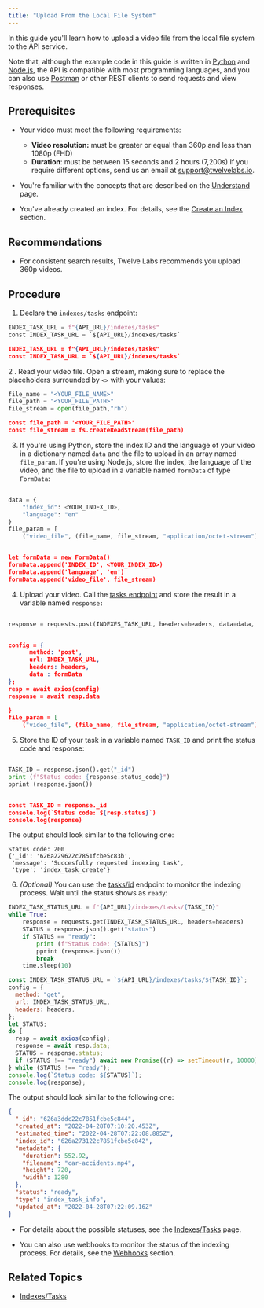 ```yaml
---
title: "Upload From the Local File System"
---
```


In this guide you'll learn how to upload a video file from the local file system
to the API service.

Note that, although the example code in this guide is written in
[Python](https://www.python.org) and [Node.js](https://nodejs.org/en/), the API
is compatible with most programming languages, and you can also use
[Postman](https://www.postman.com) or other REST clients to send requests and
view responses.

## Prerequisites

- Your video must meet the following requirements:

  - **Video resolution:** must be greater or equal than 360p and less than 1080p
    (FHD)
  - **Duration**: must be between 15 seconds and 2 hours (7,200s) If you require
    different options, send us an email at support@twelvelabs.io.

- You're familiar with the concepts that are described on the
  [Understand](/understand) page.

- You've already created an index. For details, see the
  [Create an Index](/reference/api-reference/indexes#create-an-index) section.

## Recommendations

- For consistent search results, Twelve Labs recommends you upload 360p videos.

## Procedure

1. Declare the `indexes/tasks` endpoint:

<CodeGroup>

```python Python
INDEX_TASK_URL = f"{API_URL}/indexes/tasks"
const INDEX_TASK_URL = `${API_URL}/indexes/tasks`
```

```json Node.js
INDEX_TASK_URL = f"{API_URL}/indexes/tasks"
const INDEX_TASK_URL = `${API_URL}/indexes/tasks`
```

</CodeGroup>

2 . Read your video file. Open a stream, making sure to replace the placeholders
surrounded by `<>` with your values:

<CodeGroup>

```python Python
file_name = "<YOUR_FILE_NAME>"
file_path = "<YOUR_FILE_PATH>"
file_stream = open(file_path,"rb")
```

```json Node.js
const file_path = '<YOUR_FILE_PATH>'
const file_stream = fs.createReadStream(file_path)
```

</CodeGroup>

3. If you're using Python, store the index ID and the language of your video in
   a dictionary named `data` and the file to upload in an array named
   `file_param`. If you're using Node.js, store the index, the language of the
   video, and the file to upload in a variable named `formData` of type
   `FormData`:

<CodeGroup>

```python Python

data = {
    "index_id": <YOUR_INDEX_ID>,
    "language": "en"
}
file_param = [
    ("video_file", (file_name, file_stream, "application/octet-stream")),]let formData = new FormData()

```

```json Node.js

let formData = new FormData()
formData.append('INDEX_ID', <YOUR_INDEX_ID>)
formData.append('language', 'en')
formData.append('video_file', file_stream)

```

</CodeGroup>

4. Upload your video. Call the
   [tasks endpoint](/reference/api-reference/indexes-tasks#creates-a-new-video-index-task)
   and store the result in a variable named `response:`

<CodeGroup>

```python Python

response = requests.post(INDEXES_TASK_URL, headers=headers, data=data, files=file_param)

```

```json Node.js

config = {
      method: 'post',
      url: INDEX_TASK_URL,
      headers: headers,
      data : formData
};
resp = await axios(config)
response = await resp.data

}
file_param = [
    ("video_file", (file_name, file_stream, "application/octet-stream")),]let formData = new FormData()

```

</CodeGroup>

5. Store the ID of your task in a variable named `TASK_ID` and print the status
   code and response:

<CodeGroup>

```python Python

TASK_ID = response.json().get("_id")
print (f"Status code: {response.status_code}")
pprint (response.json())

```

```json Node.js

const TASK_ID = response._id
console.log(`Status code: ${resp.status}`)
console.log(response)

```

The output should look similar to the following one:

```
Status code: 200
{'_id': '626a229622c7851fcbe5c83b',
 'message': 'Succesfully requested indexing task',
 'type': 'index_task_create'}
```

</CodeGroup>

6. _(Optional)_ You can use the
   [tasks/id](/reference/api-reference/indexes-tasks#get-the-status-info-of-the-video-index-task.)
   endpoint to monitor the indexing process. Wait until the status shows as
   `ready`:

<CodeGroup>

```python Python
INDEX_TASK_STATUS_URL = f"{API_URL}/indexes/tasks/{TASK_ID}"
while True:
    response = requests.get(INDEX_TASK_STATUS_URL, headers=headers)
    STATUS = response.json().get("status")
    if STATUS == "ready":
        print (f"Status code: {STATUS}")
        pprint (response.json())
        break
    time.sleep(10)
```

```javascript Node.js
const INDEX_TASK_STATUS_URL = `${API_URL}/indexes/tasks/${TASK_ID}`;
config = {
  method: "get",
  url: INDEX_TASK_STATUS_URL,
  headers: headers,
};
let STATUS;
do {
  resp = await axios(config);
  response = await resp.data;
  STATUS = response.status;
  if (STATUS !== "ready") await new Promise((r) => setTimeout(r, 10000));
} while (STATUS !== "ready");
console.log(`Status code: ${STATUS}`);
console.log(response);
```

</CodeGroup>

The output should look similar to the following one:

```json Status code: 200
{
  "_id": "626a3ddc22c7851fcbe5c844",
  "created_at": "2022-04-28T07:10:20.453Z",
  "estimated_time": "2022-04-28T07:22:08.885Z",
  "index_id": "626a273122c7851fcbe5c842",
  "metadata": {
    "duration": 552.92,
    "filename": "car-accidents.mp4",
    "height": 720,
    "width": 1280
  },
  "status": "ready",
  "type": "index_task_info",
  "updated_at": "2022-04-28T07:22:09.16Z"
}
```

<Note>

- For details about the possible statuses, see the
  [Indexes/Tasks](/reference/api-reference/indexes-tasks) page.

- You can also use webhooks to monitor the status of the indexing process. For
  details, see the [Webhooks](/guides/webhooks) section.

</Note>

## Related Topics

- [Indexes/Tasks](/reference/api-reference/indexes-tasks)
